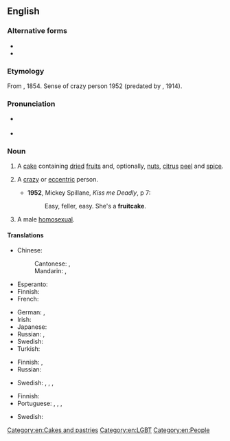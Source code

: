 {{also|fruit-cake|fruit cake}}
==English==
{{wikipedia}}

===Alternative forms===
* {{l|en|fruit-cake}}
* {{l|en|fruit cake}}

===Etymology===
From {{compound|fruit|cake|lang=en}}, 1854. Sense of crazy person 1952 (predated by {{m|en|nutty as a fruitcake}}, 1914).

===Pronunciation===
* {{a|UK}} {{IPA|/ˈfɹuːt.keɪk/|lang=en}}
* {{audio|En-us-fruitcake.ogg|Audio (US)|lang=en}}

===Noun===
{{en-noun|~}}

# A [[cake]] containing [[dried]] [[fruit]]s and, optionally, [[nut]]s, [[citrus]] [[peel]] and [[spice]].
# {{lb|en|chiefly|US|and|Canada|colloquial|derogatory}} A [[crazy]] or [[eccentric]] person.
#* '''1952''', Mickey Spillane, ''Kiss me Deadly'', p 7:
#*: Easy, feller, easy. She's a '''fruitcake'''.
# {{lb|en|US|slang|colloquial|derogatory|dated}} A male [[homosexual]].

====Translations====
{{trans-top|cake}}
* Chinese:
*: Cantonese: {{t|yue|乾果蛋糕|sc=Hani}}, {{t|yue|干果蛋糕|tr=gon1 gwo2 daan6 gou1|sc=Hani}}
*: Mandarin: {{t|cmn|乾果蛋糕|sc=Hani}}, {{t|cmn|干果蛋糕|tr=gānguǒ dàngāo|sc=Hani}}
* Esperanto: {{t|eo|fruktokuko}}
* Finnish: {{t+|fi|hedelmäkakku}}
* French: {{t+|fr|cake|m}}
{{trans-mid}}
* German: {{t+|de|Früchtebrot|n}}, {{t|de|Früchtekuchen|m}}
* Irish: {{t|ga|císte torthaí|m}}
* Japanese: {{t|ja|フルーツケーキ|tr=furūtsukēki|sc=Jpan}}
* Russian: {{t+|ru|кекс|m}}, {{t|ru|фрукто́вый пиро́г|m}}
* Swedish: {{t|sv|fruktkaka|c}}
* Turkish: {{t|tr|meyveli kek}}
{{trans-bottom}}

{{trans-top|crazy person}}
* Finnish: {{t+|fi|kaheli}}, {{t+|fi|kahjo}}
* Russian: {{t+|ru|псих|m}}
{{trans-mid}}
* Swedish: {{t+|sv|toka}}, {{t+|sv|tok}}, {{t+|sv|galning}}, {{t+|sv|knäppgök}}
{{trans-bottom}}

{{trans-top|homosexual}}
* Finnish: {{t+|fi|hintti}}
* Portuguese: {{t+|pt|bicha|m|f}}, {{t+|pt|boiola|m}}, {{t+|pt|puto|m}}, {{t+|pt|viado|m}}
{{trans-mid}}
* Swedish: {{t+|sv|bög|c}}
{{trans-bottom}}

[[Category:en:Cakes and pastries]]
[[Category:en:LGBT]]
[[Category:en:People]]